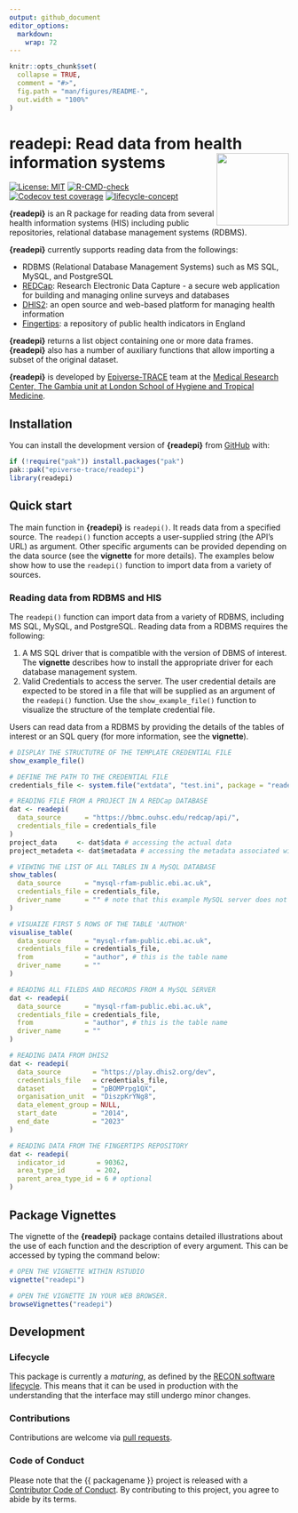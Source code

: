 ```yaml
---
output: github_document
editor_options: 
  markdown: 
    wrap: 72
---
```


<!-- README.md is generated from README.Rmd. Please edit that file. -->
<!-- The code to render this README is stored in .github/workflows/render-readme.yaml -->
<!-- Variables marked with double curly braces will be transformed beforehand: -->
<!-- `packagename` is extracted from the DESCRIPTION file -->
<!-- `gh_repo` is extracted via a special environment variable in GitHub Actions -->


```r
knitr::opts_chunk$set(
  collapse = TRUE,
  comment = "#>",
  fig.path = "man/figures/README-",
  out.width = "100%"
)
```

# readepi: Read data from health information systems <img src="man/figures/logo.png" align="right" width="130"/>

<!-- badges: start -->
[![License: MIT](https://img.shields.io/badge/License-MIT-yellow.svg)](https://opensource.org/licenses/MIT)
[![R-CMD-check](https://github.com/epiverse-trace/readepi/actions/workflows/R-CMD-check.yaml/badge.svg)](https://github.com/epiverse-trace/readepi/actions/workflows/R-CMD-check.yaml) [![Codecov test coverage](https://codecov.io/gh/epiverse-trace/readepi/branch/main/graph/badge.svg)](https://app.codecov.io/gh/epiverse-trace/readepi?branch=main) [![lifecycle-concept](https://raw.githubusercontent.com/reconverse/reconverse.github.io/master/images/badge-maturing.svg)](https://www.reconverse.org/lifecycle.html#concept)
<!-- badges: end -->

**{readepi}** is an R package for reading data from several health information systems (HIS) including public repositories, relational database management systems (RDBMS).

**{readepi}** currently supports reading data from the followings:

-   RDBMS (Relational Database Management Systems) such as MS SQL,  MySQL, and PostgreSQL\ 
- [REDCap](https://projectredcap.org/software/): Research Electronic Data Capture - a secure web application for building and managing online surveys and databases\
-   [DHIS2](https://dhis2.org/about/): an open source and web-based platform for managing health information\
-   [Fingertips](https://fingertips.phe.org.uk/): a repository of public health indicators in England

**{readepi}** returns a list object containing one or more data frames. **{readepi}** also has a number of auxiliary functions that allow importing a subset of the original dataset.

**{readepi}** is developed by [Epiverse-TRACE](https://data.org/initiatives/epiverse/) team at the [Medical Research Center, The Gambia unit at London School of Hygiene and Tropical Medicine](https://www.lshtm.ac.uk/research/units/mrc-gambia).


## Installation

You can install the development version of **{readepi}** from [GitHub](https://github.com/epiverse-trace/readepi) with:

```r
if (!require("pak")) install.packages("pak")
pak::pak("epiverse-trace/readepi")
library(readepi)
```

## Quick start

The main function in **{readepi}**  is `readepi()`. It reads data from a specified source. The `readepi()` function accepts a user-supplied string (the API's URL) as argument. Other specific arguments can be provided depending on the data source (see the **vignette** for more details). The examples below show how to use the `readepi()` function to import data from a variety of sources.

### Reading data from RDBMS and HIS

The `readepi()` function can import data from a variety of RDBMS, including MS SQL, MySQL, and PostgreSQL. Reading data from a RDBMS requires the following:

1. A MS SQL driver that is compatible with the version of DBMS of interest. The **vignette** describes how to install the appropriate driver for each database management system.\
2. Valid Credentials to access the server. The user credential details are expected to be stored in a file that will be supplied as an argument of the `readepi()` function. Use the `show_example_file()` function to visualize the structure of the template credential file.

Users can read data from a RDBMS by providing the details of the tables of interest or an SQL query (for more information, see the **vignette**). 

```r
# DISPLAY THE STRUCTUTRE OF THE TEMPLATE CREDENTIAL FILE
show_example_file()

# DEFINE THE PATH TO THE CREDENTIAL FILE
credentials_file <- system.file("extdata", "test.ini", package = "readepi")

# READING FILE FROM A PROJECT IN A REDCap DATABASE
dat <- readepi(
  data_source      = "https://bbmc.ouhsc.edu/redcap/api/",
  credentials_file = credentials_file
)
project_data     <- dat$data # accessing the actual data
project_metadeta <- dat$metadata # accessing the metadata associated with project

# VIEWING THE LIST OF ALL TABLES IN A MySQL DATABASE
show_tables(
  data_source      = "mysql-rfam-public.ebi.ac.uk",
  credentials_file = credentials_file,
  driver_name      = "" # note that this example MySQL server does not require a driver
)

# VISUAIZE FIRST 5 ROWS OF THE TABLE 'AUTHOR'
visualise_table(
  data_source      = "mysql-rfam-public.ebi.ac.uk",
  credentials_file = credentials_file,
  from             = "author", # this is the table name
  driver_name      = ""
)

# READING ALL FILEDS AND RECORDS FROM A MySQL SERVER
dat <- readepi(
  data_source      = "mysql-rfam-public.ebi.ac.uk",
  credentials_file = credentials_file,
  from             = "author", # this is the table name
  driver_name      = ""
)

# READING DATA FROM DHIS2
dat <- readepi(
  data_source        = "https://play.dhis2.org/dev",
  credentials_file   = credentials_file,
  dataset            = "pBOMPrpg1QX",
  organisation_unit  = "DiszpKrYNg8",
  data_element_group = NULL,
  start_date         = "2014",
  end_date           = "2023"
)

# READING DATA FROM THE FINGERTIPS REPOSITORY
dat <- readepi(
  indicator_id        = 90362,
  area_type_id        = 202,
  parent_area_type_id = 6 # optional
)
```

## Package Vignettes

The vignette of the **{readepi}** package contains detailed illustrations about the use of each function and the description of every argument. This can be accessed by typing the command below:

```r
# OPEN THE VIGNETTE WITHIN RSTUDIO
vignette("readepi")

# OPEN THE VIGNETTE IN YOUR WEB BROWSER.
browseVignettes("readepi")
```

## Development

### Lifecycle

This package is currently a *maturing*, as defined by the [RECON software
lifecycle](https://www.reconverse.org/lifecycle.html). This means that it can be used in production with the understanding that the interface may still undergo minor changes.


### Contributions

Contributions are welcome via [pull requests](https://github.com/{{ gh_repo }}/pulls).

### Code of Conduct

Please note that the {{ packagename }} project is released with a 
[Contributor Code of Conduct](https://github.com/epiverse-trace/.github/blob/main/CODE_OF_CONDUCT.md).
By contributing to this project, you agree to abide by its terms.

